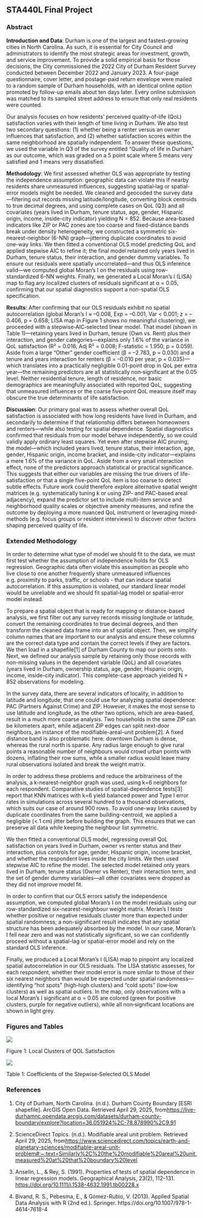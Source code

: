 ## **STA440L Final Project**

### Abstract

**Introduction and Data**: Durham is one of the largest and fastest-growing cities in North Carolina. As such, it is essential for City Council and administrators to identify the most strategic areas for investment, growth, and service improvement. To provide a solid empirical basis for those decisions, the City commissioned the 2022 City of Durham Resident Survey conducted between December 2022 and January 2023. A four-page questionnaire, cover letter, and postage-paid return envelope were mailed to a random sample of Durham households, with an identical online option promoted by follow-up emails about ten days later. Every online submission was matched to its sampled street address to ensure that only real residents were counted.

Our analysis focuses on how residents’ perceived quality-of-life (QoL) satisfaction varies with their length of time living in Durham. We also test two secondary questions: (1) whether being a renter versus an owner influences that satisfaction, and (2) whether satisfaction scores within the same neighborhood are spatially independent. To answer these questions, we used the variable in Q3 of the survey entitled “Quality of life in Durham” as our outcome, which was graded on a 5 point scale where 5 means very satisfied and 1 means very dissatisfied.

**Methodology**: We first assessed whether OLS was appropriate by testing the independence assumption: geographic data can violate this if nearby residents share unmeasured influences, suggesting spatial‐lag or spatial‐error models might be needed. We cleaned and geocoded the survey data—filtering out records missing latitude/longitude, converting block centroids to true decimal degrees, and using complete cases on QoL (Q3) and all covariates (years lived in Durham, tenure status, age, gender, Hispanic origin, income, inside-city indicator) yielding N = 852. Because area-based indicators like ZIP or PAC zones are too coarse and fixed-distance bands break under density heterogeneity, we constructed a symmetric six-nearest-neighbor (6-NN) graph—jittering duplicate coordinates to avoid one-way links. We then fitted a conventional OLS model predicting QoL and applied stepwise AIC to refine it; the final model retained only years lived in Durham, tenure status, their interaction, and gender dummy variables. To ensure our residuals were spatially uncorrelated—and thus OLS inference valid—we computed global Moran’s I on the residuals using row-standardized 6-NN weights. Finally, we generated a Local Moran’s I (LISA) map to flag any localized clusters of residuals significant at α = 0.05, confirming that our spatial diagnostics support a non-spatial OLS specification.

**Results**: After confirming that our OLS residuals exhibit no spatial autocorrelation (global Moran’s I ≈ –0.008, Exp = –0.001, Var \< 0.001; z = –0.406, p = 0.658; LISA map in Figure 1 shows no meaningful clustering), we proceeded with a stepwise‐AIC‐selected linear model. That model (shown in Table 1)—retaining years lived in Durham, tenure (Own vs. Rent) plus their interaction, and gender categories—explains only 1.6% of the variance in QoL satisfaction (R² = 0.016, Adj R² = 0.008; F-statistic = 1.950, p = 0.059). Aside from a large “Other” gender coefficient (β = –2.783, p = 0.030) and a tenure and years interaction for renters (β = –0.010 per year, p = 0.035)—which translates into a practically negligible 0.01-point drop in QoL per extra year—the remaining predictors are all statistically non‐significant at the 0.05 level. Neither residential tenure, length of residence, nor basic demographics are meaningfully associated with reported QoL, suggesting that unmeasured influences or the coarse five‐point QoL measure itself may obscure the true determinants of life satisfaction.

**Discussion**: Our primary goal was to assess whether overall QoL satisfaction is associated with how long residents have lived in Durham, and secondarily to determine if that relationship differs between homeowners and renters—while also testing for spatial dependence. Spatial diagnostics confirmed that residuals from our model behave independently, so we could validly apply ordinary least squares. Yet even after stepwise AIC pruning, the model—which included years lived, tenure status, their interaction, age, gender, Hispanic origin, income bracket, and inside-city indicator—explains a mere 1.6% of the variance in QoL. Aside from a very small interaction effect, none of the predictors approach statistical or practical significance. This suggests that either our variables are missing the true drivers of life-satisfaction or that a single five-point QoL item is too coarse to detect subtle effects. Future work could therefore explore alternative spatial weight matrices (e.g. systematically tuning k or using ZIP- and PAC-based areal adjacency), expand the predictor set to include multi-item service and neighborhood quality scales or objective amenity measures, and refine the outcome by deploying a more nuanced QoL instrument or leveraging mixed-methods (e.g. focus groups or resident interviews) to discover other factors shaping perceived quality of life.

### Extended Methodology

In order to determine what type of model we should fit to the data, we must first test whether the assumption of independence holds for OLS regression. Geographic data often violate this assumption as people who live close to one another frequently share unmeasured influences e.g. proximity to parks, traffic, or schools - that can induce spatial autocorrelation. If this assumption is violated, our standard linear model would be unreliable and we should fit spatial-lag model or spatial-error model instead. 

To prepare a spatial object that is ready for mapping or distance-based analysis, we first filter out any survey records missing longitude or latitude, convert the remaining coordinates to true decimal degrees, and then transform the cleaned data frame into an sf spatial object. Then, we simplify column names that are important to our analysis and ensure these columns are the correct data type and contain the correct levels if they are factors. We then load in a shapefile\[1\] of Durham County to map our points onto. Next, we defined our analysis sample by retaining only those records with non-missing values in the dependent variable (QoL) and all covariates (years lived in Durham, ownership status, age, gender, Hispanic origin, income, inside-city indicator). This complete-case approach yielded N = 852 observations for modeling.

In the survey data, there are several indicators of locality, in addition to latitude and longitude, that one could use for analyzing spatial dependence: PAC (Partners Against Crime) and ZIP. However, it makes the most sense to use latitude and longitude, as the other two options, which are area-based, result in a much more coarse analysis. Two households in the same ZIP can be kilometers apart, while adjacent ZIP edges can split next-door neighbors, an instance of the modifiable-areal-unit problem\[2\]. A fixed distance band is also problematic here: downtown Durham is dense, whereas the rural north is sparse. Any radius large enough to give rural points a reasonable number of neighbours would crowd urban points with dozens, inflating their row sums, while a smaller radius would leave many rural observations isolated and break the weight matrix.

In order to address these problems and reduce the arbitrariness of the analysis, a k-nearest-neighbor graph was used, using k=6 neighbors for each respondent. Comparative studies of spatial-dependence tests\[3\] report that KNN matrices with k=6 yield balanced power and Type I error rates in simulations across several hundred to a thousand observations, which suits our case of around 900 rows. To avoid one-way links caused by duplicate coordinates from the same building-centroid, we applied a negligible (\< 1 cm) jitter before building the graph. This ensures that we can preserve all data while keeping the neighbour list symmetric.

We then fitted a conventional OLS model, regressing overall QoL satisfaction on years lived in Durham, owner vs renter status and their interaction, plus controls for age, gender, Hispanic origin, income bracket, and whether the respondent lives inside the city limits. We then used stepwise AIC to refine the model. The selected model retained only years lived in Durham, tenure status (Owner vs Renter), their interaction term, and the set of gender dummy variables—all other covariates were dropped as they did not improve model fit.

In order to confirm that our OLS errors satisfy the independence assumption, we computed global Moran’s I on the model residuals using our row-standardized six-nearest-neighbour weight matrix. Moran’s I tests whether positive or negative residuals cluster more than expected under spatial randomness; a non-significant result indicates that any spatial structure has been adequately absorbed by the model. In our case, Moran’s I fell near zero and was not statistically significant, so we can confidently proceed without a spatial-lag or spatial-error model and rely on the standard OLS inference.

Finally, we produced a Local Moran’s I (LISA) map to pinpoint any localized spatial autocorrelation in our OLS residuals. The LISA statistic assesses, for each respondent, whether their model error is more similar to those of their six nearest neighbors than would be expected under spatial randomness—identifying “hot spots” (high‐high clusters) and “cold spots” (low‐low clusters) as well as spatial outliers. In the map, only observations with a local Moran’s I significant at α = 0.05 are colored (green for positive clusters, purple for negative outliers), while all non‐significant locations are shown in light grey. \

### Figures and Tables

![](figures/results/Local%20Clusters%20of%20QOL%20Satisfaction.png)

Figure 1: Local Clusters of QOL Satisfaction

![](figures/results/Coefficients of the Stepwise‐Selected OLS Model.png)

Table 1: Coefficients of the Stepwise‐Selected OLS Model\

### References

1.  City of Durham, North Carolina. (n.d.). Durham County Boundary \[ESRI shapefile\]. ArcGIS Open Data. Retrieved April 29, 2025, from<https://live-durhamnc.opendata.arcgis.com/datasets/durham-county-boundary/explore?location=36.051924%2C-78.878990%2C9.91>

2.  ScienceDirect Topics. (n.d.). Modifiable areal unit problem. Retrieved April 29, 2025, from<https://www.sciencedirect.com/topics/earth-and-planetary-sciences/modifiable-areal-unit-problem#:~:text=Similarly%2C%20the%20modifiable%20areal%20unit,measured%20at%20that%20boundary%20level>

3.  Anselin, L., & Rey, S. (1991). Properties of tests of spatial dependence in linear regression models. Geographical Analysis, 23(2), 112–131. <https://doi.org/10.1111/j.1538-4632.1991.tb00228.x> 

4.  Bivand, R. S., Pebesma, E., & Gómez-Rubio, V. (2013). Applied Spatial Data Analysis with R (2nd ed.). Springer. https://doi.org/10.1007/978-1-4614-7618-4

